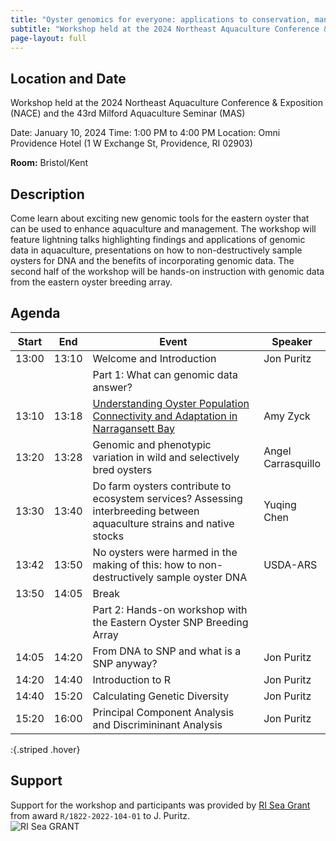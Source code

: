 ```yaml
---
title: "Oyster genomics for everyone: applications to conservation, management, and aquaculture"
subtitle: "Workshop held at the 2024 Northeast Aquaculture Conference & Exposition (NACE) and the 43rd Milford Aquaculture Seminar (MAS)"
page-layout: full
---
```


## Location and Date
Workshop held at the 2024 Northeast Aquaculture Conference & Exposition (NACE) and the 43rd Milford Aquaculture Seminar (MAS)

Date: January 10, 2024 
Time: 1:00 PM to 4:00 PM
Location: Omni Providence Hotel (1 W Exchange St, Providence, RI 02903)

**Room:** Bristol/Kent

## Description
Come learn about exciting new genomic tools for the eastern oyster that can be used to enhance aquaculture and management.  The workshop will feature lightning talks highlighting findings and applications of genomic data in aquaculture, presentations on how to non-destructively sample oysters for DNA and the benefits of incorporating genomic data. The second half of the workshop will be hands-on instruction with genomic data from the eastern oyster breeding array.  

## Agenda

| Start | End|  Event | Speaker|
|-|-|-----|-|
| 13:00 | 13:10| Welcome and Introduction | Jon Puritz|
| || Part 1: What can genomic data answer?||
| 13:10 | 13:18| [Understanding Oyster Population Connectivity and Adaptation in Narragansett Bay](Presentation_Slides/Zyck_NACE_GenomicsWorkshop_20240108.pdf)| Amy Zyck |
| 13:20 | 13:28| Genomic and phenotypic variation in wild and selectively bred oysters | Angel Carrasquillo|
| 13:30 | 13:40| Do farm oysters contribute to ecosystem services? Assessing interbreeding between aquaculture strains and native stocks| Yuqing Chen |
| 13:42 | 13:50| No oysters were harmed in the making of this: how to non-destructively sample oyster DNA | USDA-ARS |
| 13:50 | 14:05| Break||
| || Part 2: Hands-on workshop with the Eastern Oyster SNP Breeding Array ||
| 14:05 | 14:20| From DNA to SNP and what is a SNP anyway? | Jon Puritz |
| 14:20 | 14:40| Introduction to R | Jon Puritz |
| 14:40 | 15:20| Calculating Genetic Diversity  | Jon Puritz |
| 15:20 | 16:00| Principal Component Analysis and Discrimininant Analysis | Jon Puritz |

:{.striped .hover}


## Support
Support for the workshop and participants was provided by [RI Sea Grant](https://seagrant.gso.uri.edu/) from award `R/1822-2022-104-01` to J. Puritz.  
![RI Sea GRANT](https://seagrant.gso.uri.edu/wp-content/uploads/2023/04/RISG_logo_navy-scaled.webp)